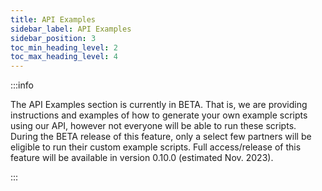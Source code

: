 ---
title: API Examples
sidebar_label: API Examples
sidebar_position: 3
toc_min_heading_level: 2
toc_max_heading_level: 4
---

:::info

The API Examples section is currently in BETA. That is, we are providing instructions and examples of how to 
generate your own example scripts using our API, however not everyone will be able to run these 
scripts. During the BETA release of this feature, only a select few partners will be eligible to 
run their custom example scripts. Full access/release of this feature will be available in version 0.10.0
(estimated Nov. 2023).

:::

